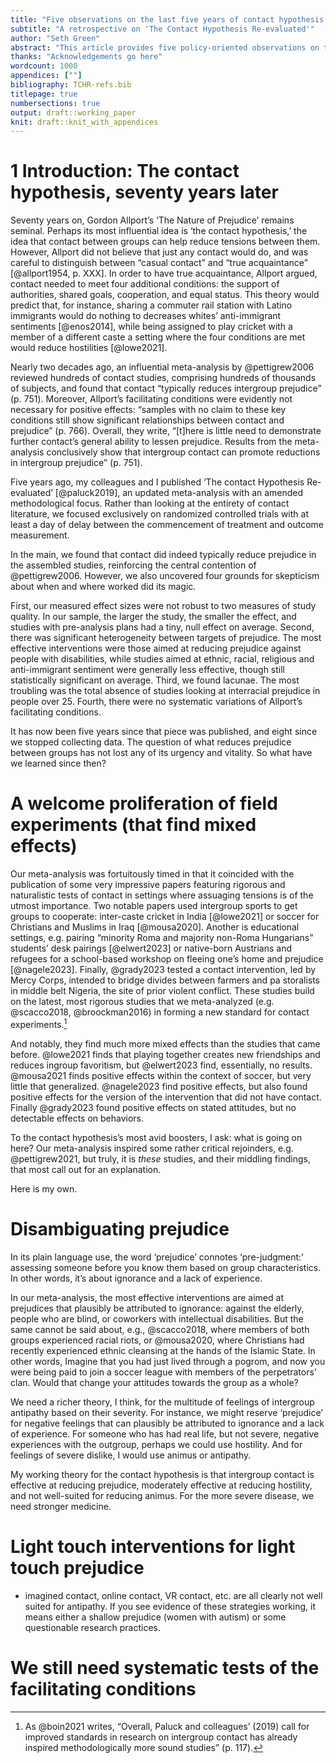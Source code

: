 ```yaml
---
title: "Five observations on the last five years of contact hypothesis research"
subtitle: "A retrospective on 'The Contact Hypothesis Re-evaluated'"
author: "Seth Green"
abstract: "This article provides five policy-oriented observations on the state of contact hypothesis research five years after the publication of 'The Contact Hypothesis Re-evaluated'. I argue that that paper's overall assessment that contact 'typically works', but with significant caveats regarding ...some other stuff"
thanks: "Acknowledgements go here"
wordcount: 1000
appendices: [""]
bibliography: TCHR-refs.bib
titlepage: true
numbersections: true
output: draft::working_paper
knit: draft::knit_with_appendices
---
```


# 1 Introduction: The contact hypothesis, seventy years later

Seventy years on, Gordon Allport's 'The Nature of Prejudice' remains seminal. Perhaps its most influential idea is 'the contact hypothesis,' the idea that contact between groups can help reduce tensions between them. However, Allport did not believe that just any contact would do, and was careful to distinguish between "casual contact" and "true acquaintance" [@allport1954, p. XXX]. In order to have true acquaintance, Allport argued, contact needed to meet four additional conditions: the support of authorities, shared goals, cooperation, and equal status. This theory would predict that, for instance, sharing a commuter rail station with Latino immigrants would do nothing to decreases whites' anti-immigrant sentiments [@enos2014], while being assigned to play cricket with a member of a different caste \textemdash a setting where the four conditions are met \textemdash would reduce hostilities [@lowe2021].

Nearly two decades ago, an influential meta-analysis by @pettigrew2006 reviewed hundreds of contact studies, comprising hundreds of thousands of subjects, and found that contact "typically reduces intergroup prejudice" (p. 751). Moreover, Allport's facilitating conditions were evidently not necessary for positive effects: “samples with no claim to these key conditions still show significant relationships between contact and prejudice” (p. 766). Overall, they write, “[t]here is little need to demonstrate further contact's general ability to lessen prejudice. Results from the meta-analysis conclusively show that intergroup contact can promote reductions in intergroup prejudice” (p. 751).

Five years ago, my colleagues and I published 'The contact Hypothesis Re-evaluated' [@paluck2019], an updated meta-analysis with an amended methodological focus. Rather than looking at the entirety of contact literature, we focused exclusively on randomized controlled trials with at least a day of delay between the commencement of treatment and outcome measurement.

In the main, we found that contact did indeed typically reduce prejudice in the assembled studies, reinforcing the central contention of @pettigrew2006. However, we also uncovered four grounds for skepticism about when and where worked did its magic.

First, our measured effect sizes were not robust to two measures of study quality. In our sample, the larger the study, the smaller the effect, and studies with pre-analysis plans had a tiny, null effect on average. Second, there was significant heterogeneity between targets of prejudice. The most effective interventions were those aimed at reducing prejudice against people with disabilities, while studies aimed at ethnic, racial, religious and anti-immigrant sentiment were generally less effective, though still statistically significant on average. Third, we found lacunae. The most troubling was the total absence of studies looking at interracial prejudice in people over 25. Fourth, there were no systematic variations of Allport's facilitating conditions.

It has now been five years since that piece was published, and eight since we stopped collecting data. The question of what reduces prejudice between groups has not lost any of its urgency and vitality. So what have we learned since then?

# A welcome proliferation of field experiments (that find mixed effects)

Our meta-analysis was fortuitously timed in that it coincided with the publication of some very impressive papers featuring rigorous and naturalistic tests of contact in settings where assuaging tensions is of the utmost importance. Two notable papers used intergroup sports to get groups to cooperate: inter-caste cricket in India [@lowe2021] or soccer for Christians and Muslims in Iraq [@mousa2020]. Another is educational settings, e.g. pairing "minority Roma and majority non-Roma Hungarians" students' desk pairings [@elwert2023] or native-born Austrians and refugees for a school-based workshop on fleeing one's home and prejudice [@nagele2023]. Finally, @grady2023 tested a contact intervention, led by Mercy Corps, intended to bridge divides between farmers and pa storalists in middle belt Nigeria, the site of prior violent conflict. These studies build on the latest, most rigorous studies that we meta-analyzed (e.g. @scacco2018, @broockman2016) in forming a new standard for contact experiments.[^1]

[^1]: As @boin2021 writes, "Overall, Paluck and colleagues’ (2019) call for improved standards in research on intergroup contact has already inspired methodologically more sound studies" (p. 117).

And notably, they find much more mixed effects than the studies that came before. @lowe2021 finds that playing together creates new friendships and reduces ingroup favoritism, but @elwert2023 find, essentially, no results. @mousa2021 finds positive effects within the context of soccer, but very little that generalized. @nagele2023 find positive effects, but also found positive effects for the version of the intervention that did not have contact. Finally @grady2023 found positive effects on stated attitudes, but no detectable effects on behaviors.

To the contact hypothesis's most avid boosters, I ask: what is going on here? Our meta-analysis inspired some rather critical rejoinders, e.g. @pettigrew2021, but truly, it is *these* studies, and their middling findings, that most call out for an explanation.

Here is my own.

# Disambiguating prejudice

In its plain language use, the word 'prejudice' connotes 'pre-judgment:' assessing someone before you know them based on group characteristics. In other words, it's about ignorance and a lack of experience.

In our meta-analysis, the most effective interventions are aimed at prejudices that plausibly be attributed to ignorance: against the elderly, people who are blind, or coworkers with intellectual disabilities. But the same cannot be said about, e.g., @scacco2018, where members of both groups experienced racial riots, or @mousa2020, where Christians had recently experienced ethnic cleansing at the hands of the Islamic State. In other words, Imagine that you had just lived through a pogrom, and now you were being paid to join a soccer league with members of the perpetrators' clan. Would that change your attitudes towards the group as a whole?

We need a richer theory, I think, for the multitude of feelings of intergroup antipathy based on their severity. For instance, we might reserve 'prejudice' for negative feelings that can plausibly be attributed to ignorance and a lack of experience. For someone who has had real life, but not severe, negative experiences with the outgroup, perhaps we could use hostility. And for feelings of severe dislike, I would use animus or antipathy.

My working theory for the contact hypothesis is that intergroup contact is effective at reducing prejudice, moderately effective at reducing hostility, and not well-suited for reducing animus. For the more severe disease, we need stronger medicine.

# Light touch interventions for light touch prejudice

-   imagined contact, online contact, VR contact, etc. are all clearly not well suited for antipathy. If you see evidence of these strategies working, it means either a shallow prejudice (women with autism) or some questionable research practices.

# We still need systematic tests of the facilitating conditions
